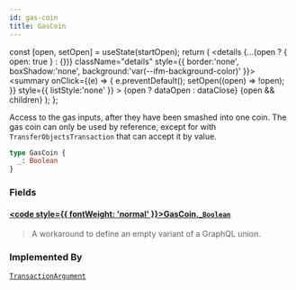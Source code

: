 ```yaml
---
id: gas-coin
title: GasCoin
---
```









  const [open, setOpen] = useState(startOpen);
  return (
    <details {...(open ? { open: true } : {})} className="details" style={{ border:'none', boxShadow:'none', background:'var(--ifm-background-color)' }}>
      <summary
        onClick={(e) => {
          e.preventDefault();
          setOpen((open) => !open);
        }}
        style={{ listStyle:'none' }}
      >
      {open ? dataOpen : dataClose}
      </summary>
      {open && children}
    </details>
  );
};








Access to the gas inputs, after they have been smashed into one coin. The gas coin can only be
used by reference, except for with `TransferObjectsTransaction` that can accept it by value.


```graphql
type GasCoin {
  _: Boolean
}
```




### Fields

#### [<code style={{ fontWeight: 'normal' }}>GasCoin.<b>_</b></code>](#)<Bullet />[`Boolean`](/references/sui-api/sui-graphql/reference/scalars/boolean) <Badge class="badge badge--secondary" text="scalar"/> 
> 
> 
> A workaround to define an empty variant of a GraphQL union.
> 



### Implemented By

[`TransactionArgument`](/references/sui-api/sui-graphql/reference/unions/transaction-argument)  <Badge class="badge badge--secondary" text="union"/>

